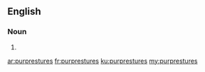 ==English==

===Noun===
{{head|en|plural}}

# {{plural of|purpresture|lang=en|nocat=1}}

[[ar:purprestures]]
[[fr:purprestures]]
[[ku:purprestures]]
[[my:purprestures]]